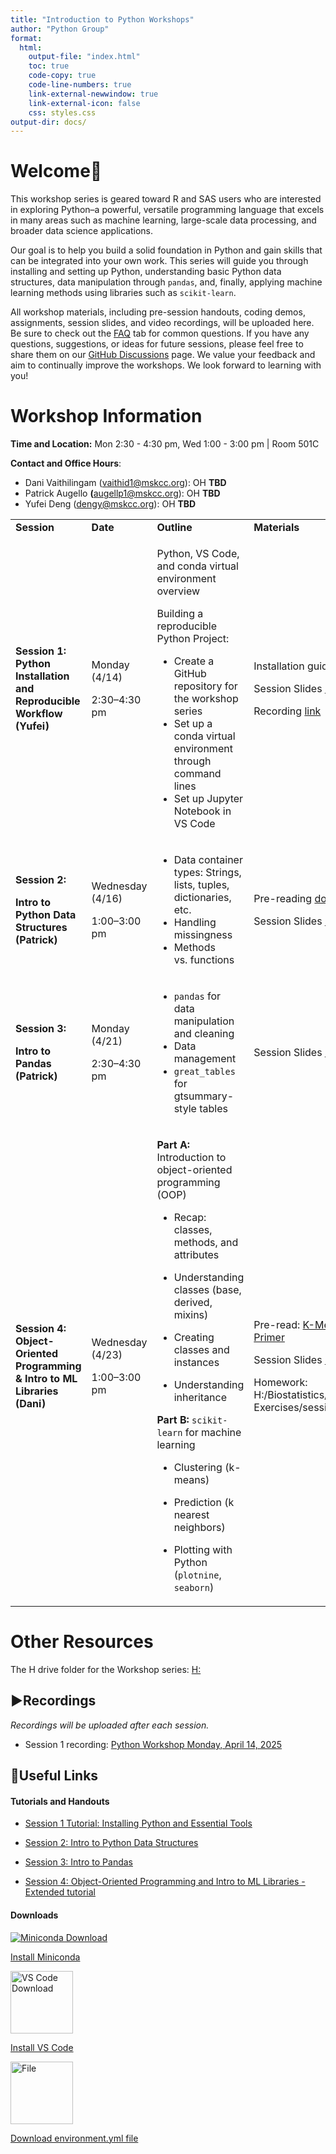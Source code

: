 ```yaml
---
title: "Introduction to Python Workshops"
author: "Python Group"
format: 
  html:
    output-file: "index.html"
    toc: true
    code-copy: true
    code-line-numbers: true
    link-external-newwindow: true
    link-external-icon: false
    css: styles.css
output-dir: docs/
---
```


# Welcome🙌

This workshop series is geared toward R and SAS users who are interested in exploring Python–a powerful, versatile programming language that excels in many areas such as machine learning, large-scale data processing, and broader data science applications.

Our goal is to help you build a solid foundation in Python and gain skills that can be integrated into your own work. This series will guide you through installing and setting up Python, understanding basic Python data structures, data manipulation through `pandas`, and, finally, applying machine learning methods using libraries such as `scikit-learn`.

All workshop materials, including pre-session handouts, coding demos, assignments, session slides, and video recordings, will be uploaded here. Be sure to check out the [FAQ](https://github.mskcc.org/pages/Python-Workshop/Python-Workshop.github.io/FAQ.html) tab for common questions. If you have any questions, suggestions, or ideas for future sessions, please feel free to share them on our [GitHub Discussions](https://github.mskcc.org/Python-Workshop/Python-Workshop.github.io/discussions) page. We value your feedback and aim to continually improve the workshops. We look forward to learning with you!

# Workshop Information

**Time and Location:** Mon 2:30 - 4:30 pm, Wed 1:00 - 3:00 pm \| Room 501C

**Contact and Office Hours**:

-   Dani Vaithilingam ([vaithid1\@mskcc.org](mailto:vaithid1@mskcc.org){.email}): OH **TBD**
-   Patrick Augello **(**[augellp1\@mskcc.org](mailto:augellp1@mskcc.org){.email}): OH **TBD**
-   Yufei Deng ([dengy\@mskcc.org](mailto:dengy@mskcc.org){.email}): OH **TBD**

::: {tbl-colwidths="[23, 15, 37, 25]"}
+---------------------------------------------------------------------------+------------------+----------------------------------------------------------------------+-------------------------------------------------------------------------------------------------------------------------------------------------------------------------------------------------------------------------------------------------------------------------------------------------------------------------------------------------------------------------------------------------------------------------------------------------------------------------------------------------------------------------------------------------------------------------------------------------------------------------------------------------------------------------------------------------------------------------------------------------------------------------------------------------------------------------------------------------------------------------------------------------------------------------------------------------------------------------------------------------------------------------------------------------------------------------------------------------------------------------------------------------------------------------------------------------------------------------------------------------------------------------------------------------------------------------------------------------------------------------------------------------------------------------------------------------------------------------------------------------------------------------------------------------------------------------------------------------------------------------------------------------------------------------------------------------------------------------------------------------------------------------------------------------------------------------------------+
| **Session**                                                               | **Date**         | **Outline**                                                          | **Materials**                                                                                                                                                                                                                                                                                                                                                                                                                                                                                                                                                                                                                                                                                                                                                                                                                                                                                                                                                                                                                                                                                                                                                                                                                                                                                                                                                                                                                                                                                                                                                                                                                                                                                                                                                                                                                       |
+---------------------------------------------------------------------------+------------------+----------------------------------------------------------------------+-------------------------------------------------------------------------------------------------------------------------------------------------------------------------------------------------------------------------------------------------------------------------------------------------------------------------------------------------------------------------------------------------------------------------------------------------------------------------------------------------------------------------------------------------------------------------------------------------------------------------------------------------------------------------------------------------------------------------------------------------------------------------------------------------------------------------------------------------------------------------------------------------------------------------------------------------------------------------------------------------------------------------------------------------------------------------------------------------------------------------------------------------------------------------------------------------------------------------------------------------------------------------------------------------------------------------------------------------------------------------------------------------------------------------------------------------------------------------------------------------------------------------------------------------------------------------------------------------------------------------------------------------------------------------------------------------------------------------------------------------------------------------------------------------------------------------------------+
| **Session 1: Python Installation and Reproducible Workflow (Yufei)**      | Monday (4/14)    | Python, VS Code, and conda virtual environment overview              | Installation guide [html](session1/session1.html)                                                                                                                                                                                                                                                                                                                                                                                                                                                                                                                                                                                                                                                                                                                                                                                                                                                                                                                                                                                                                                                                                                                                                                                                                                                                                                                                                                                                                                                                                                                                                                                                                                                                                                                                                                                   |
|                                                                           |                  |                                                                      |                                                                                                                                                                                                                                                                                                                                                                                                                                                                                                                                                                                                                                                                                                                                                                                                                                                                                                                                                                                                                                                                                                                                                                                                                                                                                                                                                                                                                                                                                                                                                                                                                                                                                                                                                                                                                                     |
|                                                                           | 2:30–4:30 pm     | Building a reproducible Python Project:                              | Session Slides [html](session1/session1-python-setup.html)                                                                                                                                                                                                                                                                                                                                                                                                                                                                                                                                                                                                                                                                                                                                                                                                                                                                                                                                                                                                                                                                                                                                                                                                                                                                                                                                                                                                                                                                                                                                                                                                                                                                                                                                                                          |
|                                                                           |                  |                                                                      |                                                                                                                                                                                                                                                                                                                                                                                                                                                                                                                                                                                                                                                                                                                                                                                                                                                                                                                                                                                                                                                                                                                                                                                                                                                                                                                                                                                                                                                                                                                                                                                                                                                                                                                                                                                                                                     |
|                                                                           |                  | -   Create a GitHub repository for the workshop series               | Recording [link](https://teams.microsoft.com/l/meetingrecap?driveId=b%21LiUAS-qnIEmX-L29NUTKbh8JLrAUlX1AuaWVuILJ6yG7yqOKubNESp1xdSBBkRt3&driveItemId=01SYDXH33YQJHYCXRHERAILXBQ3B6HVM47&sitePath=https%3A%2F%2Fmskcc-my.sharepoint.com%2F%3Av%3A%2Fg%2Fpersonal%2Faugellp1_mskcc_org%2FEXiCT4FeJyRAhdww2Hx6s58B6S05RbqBbkkUur2SHwTDgQ&fileUrl=https%3A%2F%2Fmskcc-my.sharepoint.com%2F%3Av%3A%2Fg%2Fpersonal%2Faugellp1_mskcc_org%2FEXiCT4FeJyRAhdww2Hx6s58B6S05RbqBbkkUur2SHwTDgQ&iCalUid=040000008200E00074C5B7101A82E00800000000CE1191BEA187DB010000000000000000100000006211F411065E0F47B7CFE0153EF29721&threadId=19%3Ameeting_MzMxZmIzNDgtOWQ3YS00NTRlLWJlZWYtYzg2MWUwOWMyYTZj%40thread.v2&organizerId=f637d0e5-b873-4578-be5b-aa29f5adab93&tenantId=93c5fcb5-2df6-4550-9a10-cd35f285cf7c&callId=6c8a856b-9bfc-4143-9e71-b268b9dbdfb2&threadType=Meeting&meetingType=Scheduled&subType=RecapSharingLink_RecapChiclet "https://teams.microsoft.com/l/meetingrecap?driveId=b%21LiUAS-qnIEmX-L29NUTKbh8JLrAUlX1AuaWVuILJ6yG7yqOKubNESp1xdSBBkRt3&driveItemId=01SYDXH33YQJHYCXRHERAILXBQ3B6HVM47&sitePath=https%3A%2F%2Fmskcc-my.sharepoint.com%2F%3Av%3A%2Fg%2Fpersonal%2Faugellp1_mskcc_org%2FEXiCT4FeJyRAhdww2Hx6s58B6S05RbqBbkkUur2SHwTDgQ&fileUrl=https%3A%2F%2Fmskcc-my.sharepoint.com%2F%3Av%3A%2Fg%2Fpersonal%2Faugellp1_mskcc_org%2FEXiCT4FeJyRAhdww2Hx6s58B6S05RbqBbkkUur2SHwTDgQ&iCalUid=040000008200E00074C5B7101A82E00800000000CE1191BEA187DB010000000000000000100000006211F411065E0F47B7CFE0153EF29721&threadId=19%3Ameeting_MzMxZmIzNDgtOWQ3YS00NTRlLWJlZWYtYzg2MWUwOWMyYTZj%40thread.v2&organizerId=f637d0e5-b873-4578-be5b-aa29f5adab93&tenantId=93c5fcb5-2df6-4550-9a10-cd35f285cf7c&callId=6c8a856b-9bfc-4143-9e71-b268b9dbdfb2&threadType=Meeting&meetingType=Scheduled&subType=RecapSharingLink_RecapChiclet") |
|                                                                           |                  | -   Set up a conda virtual environment through command lines         |                                                                                                                                                                                                                                                                                                                                                                                                                                                                                                                                                                                                                                                                                                                                                                                                                                                                                                                                                                                                                                                                                                                                                                                                                                                                                                                                                                                                                                                                                                                                                                                                                                                                                                                                                                                                                                     |
|                                                                           |                  | -   Set up Jupyter Notebook in VS Code                               |                                                                                                                                                                                                                                                                                                                                                                                                                                                                                                                                                                                                                                                                                                                                                                                                                                                                                                                                                                                                                                                                                                                                                                                                                                                                                                                                                                                                                                                                                                                                                                                                                                                                                                                                                                                                                                     |
+---------------------------------------------------------------------------+------------------+----------------------------------------------------------------------+-------------------------------------------------------------------------------------------------------------------------------------------------------------------------------------------------------------------------------------------------------------------------------------------------------------------------------------------------------------------------------------------------------------------------------------------------------------------------------------------------------------------------------------------------------------------------------------------------------------------------------------------------------------------------------------------------------------------------------------------------------------------------------------------------------------------------------------------------------------------------------------------------------------------------------------------------------------------------------------------------------------------------------------------------------------------------------------------------------------------------------------------------------------------------------------------------------------------------------------------------------------------------------------------------------------------------------------------------------------------------------------------------------------------------------------------------------------------------------------------------------------------------------------------------------------------------------------------------------------------------------------------------------------------------------------------------------------------------------------------------------------------------------------------------------------------------------------+
| **Session 2:**                                                            | Wednesday (4/16) | -   Data container types: Strings, lists, tuples, dictionaries, etc. | Pre-reading [docx](https://github.mskcc.org/Python-Workshop/Python-Workshop.github.io/blob/main/Downloadable/Python_Prereading_23.docx)                                                                                                                                                                                                                                                                                                                                                                                                                                                                                                                                                                                                                                                                                                                                                                                                                                                                                                                                                                                                                                                                                                                                                                                                                                                                                                                                                                                                                                                                                                                                                                                                                                                                                             |
|                                                                           |                  | -   Handling missingness                                             |                                                                                                                                                                                                                                                                                                                                                                                                                                                                                                                                                                                                                                                                                                                                                                                                                                                                                                                                                                                                                                                                                                                                                                                                                                                                                                                                                                                                                                                                                                                                                                                                                                                                                                                                                                                                                                     |
| **Intro to Python Data Structures (Patrick)**                             | 1:00–3:00 pm     | -   Methods vs. functions                                            | Session Slides [html](session2/DataStructuresDemo.html)                                                                                                                                                                                                                                                                                                                                                                                                                                                                                                                                                                                                                                                                                                                                                                                                                                                                                                                                                                                                                                                                                                                                                                                                                                                                                                                                                                                                                                                                                                                                                                                                                                                                                                                                                                             |
+---------------------------------------------------------------------------+------------------+----------------------------------------------------------------------+-------------------------------------------------------------------------------------------------------------------------------------------------------------------------------------------------------------------------------------------------------------------------------------------------------------------------------------------------------------------------------------------------------------------------------------------------------------------------------------------------------------------------------------------------------------------------------------------------------------------------------------------------------------------------------------------------------------------------------------------------------------------------------------------------------------------------------------------------------------------------------------------------------------------------------------------------------------------------------------------------------------------------------------------------------------------------------------------------------------------------------------------------------------------------------------------------------------------------------------------------------------------------------------------------------------------------------------------------------------------------------------------------------------------------------------------------------------------------------------------------------------------------------------------------------------------------------------------------------------------------------------------------------------------------------------------------------------------------------------------------------------------------------------------------------------------------------------+
| **Session 3:**                                                            | Monday (4/21)    | -   `pandas` for data manipulation and cleaning                      | Session Slides [html](session3/DataStructuresDemo_2.html)                                                                                                                                                                                                                                                                                                                                                                                                                                                                                                                                                                                                                                                                                                                                                                                                                                                                                                                                                                                                                                                                                                                                                                                                                                                                                                                                                                                                                                                                                                                                                                                                                                                                                                                                                                           |
|                                                                           |                  | -   Data management                                                  |                                                                                                                                                                                                                                                                                                                                                                                                                                                                                                                                                                                                                                                                                                                                                                                                                                                                                                                                                                                                                                                                                                                                                                                                                                                                                                                                                                                                                                                                                                                                                                                                                                                                                                                                                                                                                                     |
| **Intro to Pandas (Patrick)**                                             | 2:30–4:30 pm     | -   `great_tables` for gtsummary-style tables                        |                                                                                                                                                                                                                                                                                                                                                                                                                                                                                                                                                                                                                                                                                                                                                                                                                                                                                                                                                                                                                                                                                                                                                                                                                                                                                                                                                                                                                                                                                                                                                                                                                                                                                                                                                                                                                                     |
+---------------------------------------------------------------------------+------------------+----------------------------------------------------------------------+-------------------------------------------------------------------------------------------------------------------------------------------------------------------------------------------------------------------------------------------------------------------------------------------------------------------------------------------------------------------------------------------------------------------------------------------------------------------------------------------------------------------------------------------------------------------------------------------------------------------------------------------------------------------------------------------------------------------------------------------------------------------------------------------------------------------------------------------------------------------------------------------------------------------------------------------------------------------------------------------------------------------------------------------------------------------------------------------------------------------------------------------------------------------------------------------------------------------------------------------------------------------------------------------------------------------------------------------------------------------------------------------------------------------------------------------------------------------------------------------------------------------------------------------------------------------------------------------------------------------------------------------------------------------------------------------------------------------------------------------------------------------------------------------------------------------------------------+
| **Session 4: Object-Oriented Programming & Intro to ML Libraries (Dani)** | Wednesday (4/23) | **Part A:** Introduction to object-oriented programming (OOP)        | Pre-read: [K-Means vs KNN and Plotting Primer](session4/sess4preread.html)                                                                                                                                                                                                                                                                                                                                                                                                                                                                                                                                                                                                                                                                                                                                                                                                                                                                                                                                                                                                                                                                                                                                                                                                                                                                                                                                                                                                                                                                                                                                                                                                                                                                                                                                                          |
|                                                                           |                  |                                                                      |                                                                                                                                                                                                                                                                                                                                                                                                                                                                                                                                                                                                                                                                                                                                                                                                                                                                                                                                                                                                                                                                                                                                                                                                                                                                                                                                                                                                                                                                                                                                                                                                                                                                                                                                                                                                                                     |
|                                                                           | 1:00–3:00 pm     | -   Recap: classes, methods, and attributes                          | Session Slides [html](session4/session4v2_slides.html)                                                                                                                                                                                                                                                                                                                                                                                                                                                                                                                                                                                                                                                                                                                                                                                                                                                                                                                                                                                                                                                                                                                                                                                                                                                                                                                                                                                                                                                                                                                                                                                                                                                                                                                                                                              |
|                                                                           |                  |                                                                      |                                                                                                                                                                                                                                                                                                                                                                                                                                                                                                                                                                                                                                                                                                                                                                                                                                                                                                                                                                                                                                                                                                                                                                                                                                                                                                                                                                                                                                                                                                                                                                                                                                                                                                                                                                                                                                     |
|                                                                           |                  | -   Understanding classes (base, derived, mixins)                    | Homework: H:/Biostatistics/PythonWorkshop/Homework Exercises/session4_homework_blank.ipynb                                                                                                                                                                                                                                                                                                                                                                                                                                                                                                                                                                                                                                                                                                                                                                                                                                                                                                                                                                                                                                                                                                                                                                                                                                                                                                                                                                                                                                                                                                                                                                                                                                                                                                                                          |
|                                                                           |                  |                                                                      |                                                                                                                                                                                                                                                                                                                                                                                                                                                                                                                                                                                                                                                                                                                                                                                                                                                                                                                                                                                                                                                                                                                                                                                                                                                                                                                                                                                                                                                                                                                                                                                                                                                                                                                                                                                                                                     |
|                                                                           |                  | -   Creating classes and instances                                   |                                                                                                                                                                                                                                                                                                                                                                                                                                                                                                                                                                                                                                                                                                                                                                                                                                                                                                                                                                                                                                                                                                                                                                                                                                                                                                                                                                                                                                                                                                                                                                                                                                                                                                                                                                                                                                     |
|                                                                           |                  |                                                                      |                                                                                                                                                                                                                                                                                                                                                                                                                                                                                                                                                                                                                                                                                                                                                                                                                                                                                                                                                                                                                                                                                                                                                                                                                                                                                                                                                                                                                                                                                                                                                                                                                                                                                                                                                                                                                                     |
|                                                                           |                  | -   Understanding inheritance                                        |                                                                                                                                                                                                                                                                                                                                                                                                                                                                                                                                                                                                                                                                                                                                                                                                                                                                                                                                                                                                                                                                                                                                                                                                                                                                                                                                                                                                                                                                                                                                                                                                                                                                                                                                                                                                                                     |
|                                                                           |                  |                                                                      |                                                                                                                                                                                                                                                                                                                                                                                                                                                                                                                                                                                                                                                                                                                                                                                                                                                                                                                                                                                                                                                                                                                                                                                                                                                                                                                                                                                                                                                                                                                                                                                                                                                                                                                                                                                                                                     |
|                                                                           |                  | **Part B:** `scikit-learn` for machine learning                      |                                                                                                                                                                                                                                                                                                                                                                                                                                                                                                                                                                                                                                                                                                                                                                                                                                                                                                                                                                                                                                                                                                                                                                                                                                                                                                                                                                                                                                                                                                                                                                                                                                                                                                                                                                                                                                     |
|                                                                           |                  |                                                                      |                                                                                                                                                                                                                                                                                                                                                                                                                                                                                                                                                                                                                                                                                                                                                                                                                                                                                                                                                                                                                                                                                                                                                                                                                                                                                                                                                                                                                                                                                                                                                                                                                                                                                                                                                                                                                                     |
|                                                                           |                  | -   Clustering (k-means)                                             |                                                                                                                                                                                                                                                                                                                                                                                                                                                                                                                                                                                                                                                                                                                                                                                                                                                                                                                                                                                                                                                                                                                                                                                                                                                                                                                                                                                                                                                                                                                                                                                                                                                                                                                                                                                                                                     |
|                                                                           |                  |                                                                      |                                                                                                                                                                                                                                                                                                                                                                                                                                                                                                                                                                                                                                                                                                                                                                                                                                                                                                                                                                                                                                                                                                                                                                                                                                                                                                                                                                                                                                                                                                                                                                                                                                                                                                                                                                                                                                     |
|                                                                           |                  | -   Prediction (k nearest neighbors)                                 |                                                                                                                                                                                                                                                                                                                                                                                                                                                                                                                                                                                                                                                                                                                                                                                                                                                                                                                                                                                                                                                                                                                                                                                                                                                                                                                                                                                                                                                                                                                                                                                                                                                                                                                                                                                                                                     |
|                                                                           |                  |                                                                      |                                                                                                                                                                                                                                                                                                                                                                                                                                                                                                                                                                                                                                                                                                                                                                                                                                                                                                                                                                                                                                                                                                                                                                                                                                                                                                                                                                                                                                                                                                                                                                                                                                                                                                                                                                                                                                     |
|                                                                           |                  | -   Plotting with Python (`plotnine`, `seaborn`)                     |                                                                                                                                                                                                                                                                                                                                                                                                                                                                                                                                                                                                                                                                                                                                                                                                                                                                                                                                                                                                                                                                                                                                                                                                                                                                                                                                                                                                                                                                                                                                                                                                                                                                                                                                                                                                                                     |
+---------------------------------------------------------------------------+------------------+----------------------------------------------------------------------+-------------------------------------------------------------------------------------------------------------------------------------------------------------------------------------------------------------------------------------------------------------------------------------------------------------------------------------------------------------------------------------------------------------------------------------------------------------------------------------------------------------------------------------------------------------------------------------------------------------------------------------------------------------------------------------------------------------------------------------------------------------------------------------------------------------------------------------------------------------------------------------------------------------------------------------------------------------------------------------------------------------------------------------------------------------------------------------------------------------------------------------------------------------------------------------------------------------------------------------------------------------------------------------------------------------------------------------------------------------------------------------------------------------------------------------------------------------------------------------------------------------------------------------------------------------------------------------------------------------------------------------------------------------------------------------------------------------------------------------------------------------------------------------------------------------------------------------+
:::

# Other Resources

The H drive folder for the Workshop series: [H:\Biostatistics\PythonWorkshop](H:\Biostatistics\PythonWorkshop)

## ▶️Recordings

*Recordings will be uploaded after each session.*

-   Session 1 recording: [Python Workshop Monday, April 14, 2025](https://teams.microsoft.com/l/meetingrecap?driveId=b%21LiUAS-qnIEmX-L29NUTKbh8JLrAUlX1AuaWVuILJ6yG7yqOKubNESp1xdSBBkRt3&driveItemId=01SYDXH33YQJHYCXRHERAILXBQ3B6HVM47&sitePath=https%3A%2F%2Fmskcc-my.sharepoint.com%2F%3Av%3A%2Fg%2Fpersonal%2Faugellp1_mskcc_org%2FEXiCT4FeJyRAhdww2Hx6s58B6S05RbqBbkkUur2SHwTDgQ&fileUrl=https%3A%2F%2Fmskcc-my.sharepoint.com%2F%3Av%3A%2Fg%2Fpersonal%2Faugellp1_mskcc_org%2FEXiCT4FeJyRAhdww2Hx6s58B6S05RbqBbkkUur2SHwTDgQ&iCalUid=040000008200E00074C5B7101A82E00800000000CE1191BEA187DB010000000000000000100000006211F411065E0F47B7CFE0153EF29721&threadId=19%3Ameeting_MzMxZmIzNDgtOWQ3YS00NTRlLWJlZWYtYzg2MWUwOWMyYTZj%40thread.v2&organizerId=f637d0e5-b873-4578-be5b-aa29f5adab93&tenantId=93c5fcb5-2df6-4550-9a10-cd35f285cf7c&callId=6c8a856b-9bfc-4143-9e71-b268b9dbdfb2&threadType=Meeting&meetingType=Scheduled&subType=RecapSharingLink_RecapChiclet)

## 🔗Useful Links

#### **Tutorials and Handouts**

-   <a href="session1/session1.html">Session 1 Tutorial: Installing Python and Essential Tools</a>

-   <a href="session2/DataStructuresDemo.html">Session 2: Intro to Python Data Structures </a>

-   <a href="session3/DataStructuresDemo_2.html">Session 3: Intro to Pandas </a>

-   <a href="session4/session4v2_webpage.html">Session 4: Object-Oriented Programming and Intro to ML Libraries - Extended tutorial</a>

#### **Downloads**

<a href="https://www.anaconda.com/docs/getting-started/miniconda/main" class="link-block"> <img src="icons/anaconda_secondary_logo.svg" alt="Miniconda Download"/>

<p>Install Miniconda</p>

</a><a href="https://code.visualstudio.com/" class = "link-block"> <img src="icons/VScode.png" alt="VS Code Download" width="100"/>

<p>Install VS Code</p>

<a href="https://github.mskcc.org/Python-Workshop/Python-Workshop.github.io/tree/main/Downloadable/environment.yml" class="link-block"> <img src="icons/yaml.png" alt="File" width="100"/>

<p>Download environment.yml file</p>

```{=html}
<!-- </a><a href="https://quarto.org/docs/get-started/" class="link-block"> <img src="icons/quarto.png" alt="Install Quarto"/>

<p>Install Quarto</p> -->
```

```{=html}
<!-- </a>


</a><a href="https://github.mskcc.org/Python-Workshop/Python-Workshop.github.io/tree/main/FollowAlong" class="link-block"> <img src="icons/code.png" alt="File" width="100"/>

<p>Download Follow Along Files</p>

</a>

<a href="https://www.kaggle.com/datasets/erdemtaha/cancer-data" class="link-block"> <img src="icons/code.png" alt="File" width="100"/>

<p>Download Intro to Pandas Dataset</p>

</a> -->
```